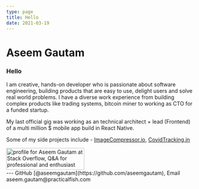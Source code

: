 ```yaml
---
type: page
title: Hello
date: 2021-03-19
---
```



<Head>
  <title>Hello</title>
</Head>

# Aseem Gautam

### Hello
I am creative, hands-on developer who is passionate about software engineering, building products that are easy to use, delight users and solve real world problems.
I have a diverse work experience from building complex products like trading systems, bitcoin miner to working as CTO for a funded startup. 

My last official gig was working as an technical architect + lead (Frontend) of a multi million $ mobile app build in React Native.

Some of my side projects include - <a href="https://imagecompressor.io">ImageCompressor.io</a>, <a href="https://covidtracking.in">CovidTracking.in</a>

<div style={{display: "flex"}}>
	<a href="https://stackoverflow.com/users/213469/aseem-gautam">
		<img src="https://stackoverflow.com/users/flair/213469.png?theme=dark" width="208" height="58" alt="profile for Aseem Gautam at Stack Overflow, Q&amp;A for professional and enthusiast programmers" title="profile for Aseem Gautam at Stack Overflow, Q&amp;A for professional and enthusiast programmers" />
	</a>
</div>
---
GitHub [@aseemgautam](https://github.com/aseemgautam), Email aseem.gautam@practicalfish.com
